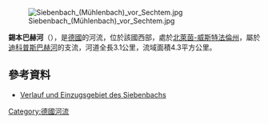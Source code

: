 {{Onesource|time=2020-08-13T04:36:04+00:00}}
{{Coord|50|47|43.28|N|6|57|10.69|E|display=title}}

[[Image:Siebenbach_(Mühlenbach)_vor_Sechtem.jpg|right]]

'''錫本巴赫河'''（{{lang-de|Siebenbach}}），是[[德國|德國]]的河流，位於該國西部，處於[[北萊茵-威斯特法倫州|北萊茵-威斯特法倫州]]，屬於[[迪科普斯巴赫河|迪科普斯巴赫河]]的支流，河道全長3.1公里，流域面積4.3平方公里。

==參考資料==
* [https://www.elwasweb.nrw.de/elwas-web/map/index.jsf?layer=gsk3c_16;gsk3c_simple;gsk3c_17;gsk3c_18;gsk3c_19;gsk3c_20;gsk3c_8;gsk3c_9;opentopo;nw_dvg_bld;natur-linfos;background4_1;fallback;&extent=349470.41005761165;5626767.141834046;355637.9227773732;5629069.807311137 Verlauf und Einzugsgebiet des Siebenbachs]

{{Germany-geo-stub}}
[[Category:德國河流|Category:德國河流]]